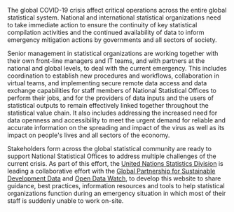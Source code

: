 
The global COVID-19 crisis affect critical operations across the entire global
statistical system. National and international statistical organizations need to
take immediate action to ensure the continuity of key statistical compilation
activities and the continued availability of data to inform emergency mitigation
actions by governments and all sectors of society.

Senior management in statistical organizations are working together with their
own front-line managers and IT teams, and with partners at the national and
global levels, to deal with the current emergency. This includes coordination to
establish new procedures and workflows, collaboration in virtual teams, and
implementing secure remote data access and data exchange capabilities for staff
members of National Statistical Offices to perform their jobs, and for the
providers of data inputs and the users of statistical outputs to remain
effectively linked together throughout the statistical value chain. It also
includes addressing the increased need for data openness and accessibility to
meet the urgent demand for reliable and accurate information on the spreading
and impact of the virus as well as its impact on people's lives and all sectors
of the economy.

Stakeholders form across the global statistical community are ready to support
National Statistical Offices to address multiple challenges of the current
crisis. As part of this effort, the
[United Nations Statistics Division](https://unstats.un.org/home/) is leading a
collaborative effort with the
[Global Partnership for Sustainable Development Data](http://www.data4sdgs.org/)
and [Open Data Watch](https://opendatawatch.com/), to develop this website to
share guidance, best practices, information resources and tools to help
statistical organizations function during an emergency situation in which most
of their staff is suddenly unable to work on-site.
